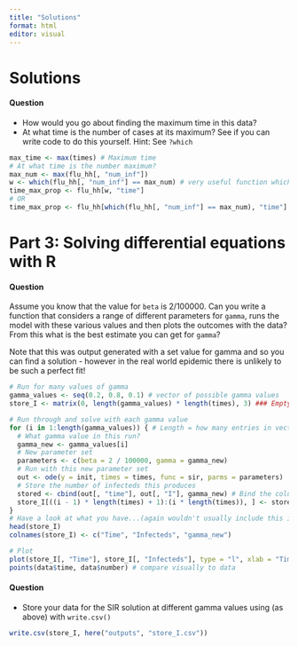 ```yaml
---
title: "Solutions"
format: html
editor: visual
---
```


# Solutions

::: {.callout-note}
#### Question

- How would you go about finding the maximum time in this data?
- At what time is the number of cases at its maximum? See if you can write code to do this yourself. Hint: See `?which`
:::

```r
max_time <- max(times) # Maximum time
# At what time is the number maximum?
max_num <- max(flu_hh[, "num_inf"])
w <- which(flu_hh[, "num_inf"] == max_num) # very useful function which! searches through for matching entries and gives index back
time_max_prop <- flu_hh[w, "time"]
# OR
time_max_prop <- flu_hh[which(flu_hh[, "num_inf"] == max_num), "time"]
```

# Part 3: Solving differential equations with R

::: {.callout-note}
#### Question

Assume you know that the value for `beta` is 2/100000. Can you write a function that considers a range of different parameters for `gamma`, runs the model with these various values and then plots the outcomes with the data? From this what is the best estimate you can get for `gamma`? 

Note that this was output generated with a set value for gamma and so you can find a solution - however in the real world epidemic there is unlikely to be such a perfect fit! 
:::

```r
# Run for many values of gamma
gamma_values <- seq(0.2, 0.8, 0.1) # vector of possible gamma values
store_I <- matrix(0, length(gamma_values) * length(times), 3) ### Empty vector where we will store the output

# Run through and solve with each gamma value
for (i in 1:length(gamma_values)) { # Length = how many entries in vector
  # What gamma value in this run?
  gamma_new <- gamma_values[i]
  # New parameter set
  parameters <- c(beta = 2 / 100000, gamma = gamma_new)
  # Run with this new parameter set
  out <- ode(y = init, times = times, func = sir, parms = parameters)
  # Store the number of infecteds this produces
  stored <- cbind(out[, "time"], out[, "I"], gamma_new) # Bind the columns with time, the infected and the new gamma
  store_I[((i - 1) * length(times) + 1):(i * length(times)), ] <- stored # Store in the big matrix
}
# Have a look at what you have...(again wouldn't usually include this in the saved R code)
head(store_I)
colnames(store_I) <- c("Time", "Infecteds", "gamma_new")

# Plot
plot(store_I[, "Time"], store_I[, "Infecteds"], type = "l", xlab = "Time", ylab = "Number")
points(data$time, data$number) # compare visually to data
```

::: {.callout-note}
#### Question

- Store your data for the SIR solution at different gamma values using (as above) with `write.csv()` 

```r
write.csv(store_I, here("outputs", "store_I.csv"))
```
:::
